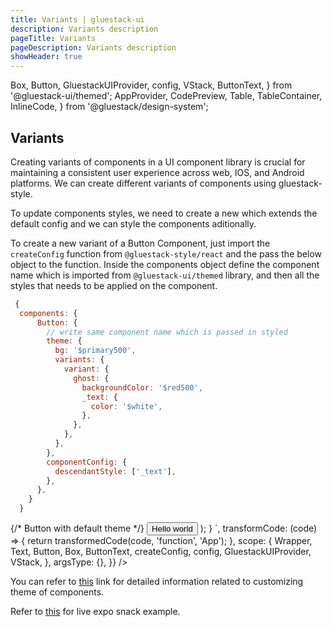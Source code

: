 ```yaml
---
title: Variants | gluestack-ui
description: Variants description
pageTitle: Variants
pageDescription: Variants description
showHeader: true
---
```


  Box,
  Button,
  GluestackUIProvider,
  config,
  VStack,
  ButtonText,
} from '@gluestack-ui/themed';
  AppProvider,
  CodePreview,
  Table,
  TableContainer,
  InlineCode,
} from '@gluestack/design-system';

<Meta title="Styling/Variants" />

## Variants

Creating variants of components in a UI component library is crucial for maintaining a consistent user experience across web, IOS, and Android platforms.
We can create different variants of components using gluestack-style.

To update components styles, we need to create a new which extends the default config and we can style the components aditionally.

To create a new variant of a Button Component, just import the `createConfig` function from `@gluestack-style/react` and the pass the below object to the function. Inside the components object define the component name which is imported from `@gluestack-ui/themed` library, and then all the styles that needs to be applied on the component.

```jsx
 {
  components: {
      Button: {
        // write same component name which is passed in styled
        theme: {
          bg: '$primary500',
          variants: {
            variant: {
              ghost: {
                backgroundColor: '$red500',
                _text: {
                  color: '$white',
                },
              },
            },
          },
        },
        componentConfig: {
          descendantStyle: ['_text'],
        },
      },
    }
  }
```

<AppProvider>
  <CodePreview
    showComponentRenderer={true}
    showArgsController={false}
    metaData={{
      code: `
     function App(){
      {/* Creating own theme using createConfig function */}
   const themeConfig = createConfig({
    ...config.theme,
    components: {
      Button: {
        // write same component name which is passed in styled
        theme: {
          bg: '$primary500',
          variants: {
            variant: {
              ghost: {
                backgroundColor: '$red500',
                _text: {
                  color: '$white',
                },
              },
            },
          },
        },
        componentConfig: {
          descendantStyle: ['_text'],
        },
      },
    },
  });
    return (
 <GluestackUIProvider config={themeConfig}>
        <Box justifyContent="center" alignItems="center" height="100%">
          {/* Button with default theme */}
          <Button variant="ghost">
            <ButtonText>Hello world</ButtonText>
          </Button>
        </Box>
      </GluestackUIProvider>
);
}
`,
      transformCode: (code) => {
        return transformedCode(code, 'function', 'App');
      },
      scope: {
        Wrapper,
        Text,
        Button,
        Box,
        ButtonText,
        createConfig,
        config,
        GluestackUIProvider,
        VStack,
      },
      argsType: {},
    }}
  />
</AppProvider>

You can refer to [this](/docs/theme/customizing-components) link for detailed information related to customizing theme of components.

Refer to [this](https://snack.expo.dev/@gluestack/variants-example) for live expo snack example.
